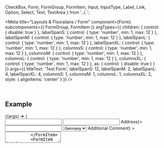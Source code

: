   CheckBox,
  Form,
  FormGroup,
  FormItem,
  Input,
  InputType,
  Label,
  Link,
  Option,
  Select,
  Text,
  TextArea
} from '../..';

<Meta
  title="Layouts & Floorplans / Form"
  component={Form}
  subcomponents={{ FormGroup, FormItem }}
  argTypes={{
    children: { control: { disable: true } },
    labelSpanS: { control: { type: 'number', min: 1, max: 12 } },
    labelSpanM: { control: { type: 'number', min: 1, max: 12 } },
    labelSpanL: { control: { type: 'number', min: 1, max: 12 } },
    labelSpanXL: { control: { type: 'number', min: 1, max: 12 } },
    columnsS: { control: { type: 'number', min: 1, max: 12 } },
    columnsM: { control: { type: 'number', min: 1, max: 12 } },
    columnsL: { control: { type: 'number', min: 1, max: 12 } },
    columnsXL: { control: { type: 'number', min: 1, max: 12 } },
    as: { control: { disable: true } }
  }}
  args={{
    titleText: 'Test Form',
    labelSpanS: 12,
    labelSpanM: 2,
    labelSpanL: 4,
    labelSpanXL: 4,
    columnsS: 1,
    columnsM: 1,
    columnsL: 1,
    columnsXL: 2,
    style: { alignItems: 'center' }
  }}
/>

<DocsHeader />

<br />

## Example

<Canvas>
  <Story name="Default">
    {(args) => (
      <Form {...args}>
        <FormItem label="Sole Form Item">
          <Input type={InputType.Text} />
        </FormItem>
        <FormGroup titleText="Personal Data">
          <FormItem label="Name">
            <Input type={InputType.Text} />
          </FormItem>
          <FormItem label={<Label>Address</Label>}>
            <Input type={InputType.Text} />
          </FormItem>
          <FormItem label="Country">
            <Select>
              <Option>Germany</Option>
              <Option>France</Option>
              <Option>Italy</Option>
            </Select>
          </FormItem>
          <FormItem
            style={{ alignSelf: 'start' }}
            label={<Label style={{ alignSelf: 'start', paddingTop: '0.25rem' }}>Additional Comment</Label>}
          >
            <TextArea
              rows={5}
              style={{ width: '210px', '--_ui5_textarea_margin': 0 }}
              placeholder="The styles of the Label of the TextArea FormItem is set to: alignSelf: 'start', paddingTop: '0.25rem'"
            />
          </FormItem>
          <FormItem label="Home address">
            <CheckBox checked />
          </FormItem>
        </FormGroup>
        <FormGroup titleText="Company Data">
          <FormItem label={'Company Name'}>
            <Input type={InputType.Text} />
          </FormItem>
          <FormItem label="Company Address">
            <Input type={InputType.Text} />
          </FormItem>
          <FormItem label="Company City">
            <Input type={InputType.Text} />
          </FormItem>
          <FormItem label="Company Country">
            <Input type={InputType.Text} />
          </FormItem>
          <FormItem label="Number of Employees">
            <Input type={InputType.Number} value="5000" disabled />
          </FormItem>
          <FormItem label="Member of Partner Network">
            <CheckBox checked />
          </FormItem>
        </FormGroup>
        <FormGroup titleText="Marketing Data">
          <FormItem label="Email">
            <Input type={InputType.Email} />
          </FormItem>
          <FormItem label="Company Email">
            <Input type={InputType.Email} />
          </FormItem>
          <FormItem label="I want to receive the newsletter">
            <CheckBox />
          </FormItem>
        </FormGroup>
        <FormGroup titleText="Contact">
          <FormItem label="Website">
            <Link href={'https://sap.github.io/ui5-webcomponents-react'}>
              https://sap.github.io/ui5-webcomponents-react
            </Link>
          </FormItem>
          <FormItem label="Email">
            <Link>some.one@sap.com</Link>
          </FormItem>
          <FormItem label="Slack">
            <Link href={'https://openui5.slack.com/archives/CSQEJ2J04'}>#webcomponents-react</Link>
          </FormItem>
          <FormItem label="Company">
            <Text>SAP</Text>
          </FormItem>
          <FormItem label="Company Headquarter">
            <Text>Walldorf, Germany</Text>
          </FormItem>
        </FormGroup>
      </Form>
    )}
  </Story>
</Canvas>

## Properties

<ArgsTable story="." />

### Usage Notes

Please note that the `FormGroup` and `FormItem` components are only used for calculating the final layout of the `Form`,
thus they don't accept any other props than the specified ones, especially no `className`, `style` or `ref`.

<Footer />
